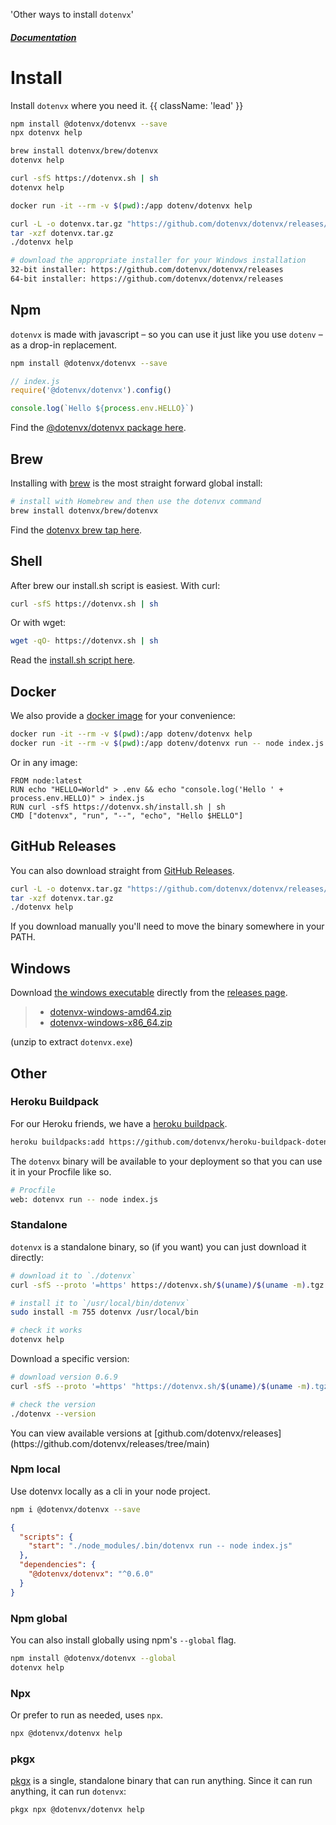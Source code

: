   'Other ways to install `dotenvx`'

##### [Documentation](/docs)
# Install

Install `dotenvx` where you need it. {{ className: 'lead' }}

<CodeGroup>

```bash {{ title: "Npm" }}
npm install @dotenvx/dotenvx --save
npx dotenvx help
```

```bash {{ title: "Brew" }}
brew install dotenvx/brew/dotenvx
dotenvx help
```

```bash {{ title: "Curl" }}
curl -sfS https://dotenvx.sh | sh
dotenvx help
```

```bash {{ title: "Docker" }}
docker run -it --rm -v $(pwd):/app dotenv/dotenvx help
```

```bash {{ title: "GitHub Releases" }}
curl -L -o dotenvx.tar.gz "https://github.com/dotenvx/dotenvx/releases/latest/download/dotenvx-$(uname -s)-$(uname -m).tar.gz"
tar -xzf dotenvx.tar.gz
./dotenvx help
```

```bash {{ title: "Windows" }}
# download the appropriate installer for your Windows installation
32-bit installer: https://github.com/dotenvx/dotenvx/releases
64-bit installer: https://github.com/dotenvx/dotenvx/releases
```

</CodeGroup>

## Npm

`dotenvx` is made with javascript – so you can use it just like you use `dotenv` – as a drop-in replacement.

```bash
npm install @dotenvx/dotenvx --save
```
```js
// index.js
require('@dotenvx/dotenvx').config()

console.log(`Hello ${process.env.HELLO}`)
```

Find the [@dotenvx/dotenvx package here](https://www.npmjs.com/package/@dotenvx/dotenvx).

## Brew

Installing with [brew](https://brew.sh) is the most straight forward global install:

```bash
# install with Homebrew and then use the dotenvx command
brew install dotenvx/brew/dotenvx
```

Find the [dotenvx brew tap here](https://github.com/dotenvx/homebrew-brew).

## Shell

After brew our install.sh script is easiest. With curl:

```bash
curl -sfS https://dotenvx.sh | sh
```

Or with wget:

```bash
wget -qO- https://dotenvx.sh | sh
```

Read the [install.sh script here](https://github.com/dotenvx/dotenvx.sh/blob/main/install.sh).

## Docker

We also provide a [docker image](https://hub.docker.com/r/dotenv/dotenvx) for your convenience:

```bash
docker run -it --rm -v $(pwd):/app dotenv/dotenvx help
docker run -it --rm -v $(pwd):/app dotenv/dotenvx run -- node index.js
```

Or in any image:

```
FROM node:latest
RUN echo "HELLO=World" > .env && echo "console.log('Hello ' + process.env.HELLO)" > index.js
RUN curl -sfS https://dotenvx.sh/install.sh | sh
CMD ["dotenvx", "run", "--", "echo", "Hello $HELLO"]
```

## GitHub Releases

You can also download straight from [GitHub Releases](https://github.com/dotenvx/dotenvx/releases).

```bash
curl -L -o dotenvx.tar.gz "https://github.com/dotenvx/dotenvx/releases/latest/download/dotenvx-$(uname -s)-$(uname -m).tar.gz"
tar -xzf dotenvx.tar.gz
./dotenvx help
```

<Note>
  If you download manually you'll need to move the binary somewhere in your PATH.
</Note>

## Windows

Download [the windows executable](https://github.com/dotenvx/dotenvx/releases) directly from the [releases page](https://github.com/dotenvx/dotenvx/releases).

> * [dotenvx-windows-amd64.zip
](https://github.com/dotenvx/releases/raw/main/latest/dotenvx-windows-amd64.zip)
> * [dotenvx-windows-x86_64.zip
](https://github.com/dotenvx/releases/raw/main/latest/dotenvx-windows-x86_64.zip)

(unzip to extract `dotenvx.exe`)

## Other

### Heroku Buildpack

For our Heroku friends, we have a [heroku buildpack](https://github.com/dotenvx/heroku-buildpack-dotenvx).

```bash
heroku buildpacks:add https://github.com/dotenvx/heroku-buildpack-dotenvx
```

The `dotenvx` binary will be available to your deployment so that you can use it in your Procfile like so.

```bash
# Procfile
web: dotenvx run -- node index.js
```

### Standalone

`dotenvx` is a standalone binary, so (if you want) you can just download it directly:

```sh
# download it to `./dotenvx`
curl -sfS --proto '=https' https://dotenvx.sh/$(uname)/$(uname -m).tgz | tar xz

# install it to `/usr/local/bin/dotenvx`
sudo install -m 755 dotenvx /usr/local/bin

# check it works
dotenvx help
```

Download a specific version:

```sh
# download version 0.6.9
curl -sfS --proto '=https' "https://dotenvx.sh/$(uname)/$(uname -m).tgz?version=v0.6.9" | tar xz

# check the version
./dotenvx --version
```

<Note>
  You can view available versions at [github.com/dotenvx/releases](https://github.com/dotenvx/releases/tree/main)
</Note>

### Npm local

Use dotenvx locally as a cli in your node project.

```sh
npm i @dotenvx/dotenvx --save
```
```json
{
  "scripts": {
    "start": "./node_modules/.bin/dotenvx run -- node index.js"
  },
  "dependencies": {
    "@dotenvx/dotenvx": "^0.6.0"
  }
}
```

### Npm global

You can also install globally using npm's `--global` flag.

```bash
npm install @dotenvx/dotenvx --global
dotenvx help
```

### Npx

Or prefer to run as needed, uses `npx`.

```bash
npx @dotenvx/dotenvx help
```

### pkgx

[pkgx](https://pkgx.sh) is a single, standalone binary that can run anything. Since it can run anything, it can run `dotenvx`:

```sh
pkgx npx @dotenvx/dotenvx help
```

